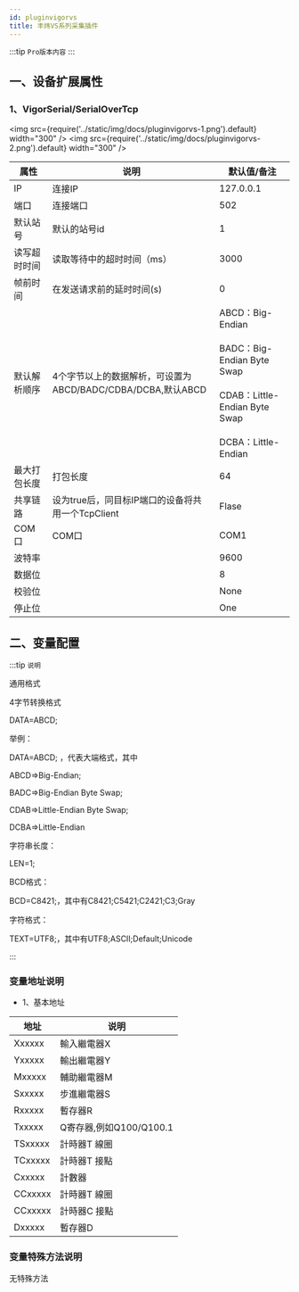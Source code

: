```yaml
---
id: pluginvigorvs
title: 丰炜VS系列采集插件
---
```

:::tip `Pro版本内容`
:::
## 一、设备扩展属性

### 1、VigorSerial/SerialOverTcp
<img src={require('../static/img/docs/pluginvigorvs-1.png').default} width="300" />
<img src={require('../static/img/docs/pluginvigorvs-2.png').default} width="300" />

| 属性           |  说明                    | 默认值/备注|
| ---------------| --------------------------| ---|
| IP         | 连接IP              | 127.0.0.1|
| 端口         | 连接端口              | 502|
| 默认站号         | 默认的站号id            | 1|
| 读写超时时间         | 读取等待中的超时时间（ms）              | 3000|
| 帧前时间         | 在发送请求前的延时时间(s)                | 0|
| 默认解析顺序         | 4个字节以上的数据解析，可设置为ABCD/BADC/CDBA/DCBA,默认ABCD |ABCD：Big-Endian<br></br>BADC：Big-Endian Byte Swap<br></br>CDAB：Little-Endian Byte Swap<br></br>DCBA：Little-Endian |
| 最大打包长度         | 打包长度              | 64 |
| 共享链路         | 设为true后，同目标IP端口的设备将共用一个TcpClient              | Flase |
| COM口         | COM口              | COM1|
| 波特率         |               | 9600|
| 数据位         |               | 8|
| 校验位         |               | None|
| 停止位         |               | One|


## 二、变量配置

:::tip `说明`

通用格式

4字节转换格式

DATA=ABCD;

举例：

DATA=ABCD; ，代表大端格式，其中

ABCD=>Big-Endian;

BADC=>Big-Endian Byte Swap;

CDAB=>Little-Endian Byte Swap;

DCBA=>Little-Endian

字符串长度：

LEN=1;

BCD格式：

BCD=C8421;，其中有C8421;C5421;C2421;C3;Gray

字符格式：

TEXT=UTF8;，其中有UTF8;ASCII;Default;Unicode

:::

### 变量地址说明

- 1、基本地址

| 地址           | 说明                    |
| ---------------| --------------------------|
| Xxxxxx         |       輸入繼電器X             |
| Yxxxxx         |       輸出繼電器Y                |
| Mxxxxx         |       輔助繼電器M          |
| Sxxxxx         |      步進繼電器S            |
| Rxxxxx         |       暫存器R              |
| Txxxxx         |       Q寄存器,例如Q100/Q100.1              |
| TSxxxxx        |       計時器T 線圈           |
| TCxxxxx        |       計時器T 接點             |
| Cxxxxx         |       計數器              |
| CCxxxxx        |       計時器T 線圈               |
| CCxxxxx        |       計時器C 接點           |
| Dxxxxx         |      暫存器D                 |


### 变量特殊方法说明

无特殊方法
